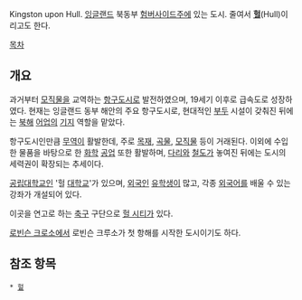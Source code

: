 Kingston upon Hull. [[잉글랜드]] 북동부 [[험버사이드]]주에 있는 도시. 줄여서 '''[[헐]]'''(Hull)이리고도 한다.

[[목차]]
== 개요 ==
과거부터 [[모직물]]을 교역하는 [[항구]]도시로 발전하였으며, 19세기 이후로 급속도로 성장하였다. 현재는 잉글랜드 동부 해안의 주요 항구도시로, 현대적인 [[부두]] 시설이 갖춰진 뒤에는 [[북해]] [[어업]]의 [[기지]] 역할을 맡았다.
 
항구도시인만큼 [[무역]]이 활발한데, 주로 [[목재]], [[곡물]], [[모직물]] 등이 거래된다. 이외에 수입한 물품을 바탕으로 한 [[화학]] [[공업]] 또한 활발하며, [[다리]]와 [[철도]]가 놓여진 뒤에는 도시의 세력권이 확장되는 추세이다.

[[공립대학교]]인 '헐 [[대학교]]'가 있으며, [[외국인]] [[유학생]]이 많고, 각종 [[외국어]]를 배울 수 있는 강좌가 개설되어 있다.

이곳을 연고로 하는 [[축구]] 구단으로 [[헐 시티]]가 있다.

[[로빈슨 크로소]]에서 로빈슨 크루소가 첫 항해를 시작한 도시이기도 하다.

== 참조 항목 ==
 * [[헐]]
